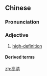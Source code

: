 ==Chinese==
{{zh-forms|note=Short for {{zh-l|高清晰度}}.}}

===Pronunciation===
{{zh-pron
|m=gāoqīng
|c=gou1 cing1
|cat=a
}}

===Adjective===
{{zh-adj}}

# [[high-definition]]

====Derived terms====
{{zh-der|高清電視}}

[[zh:高清]]